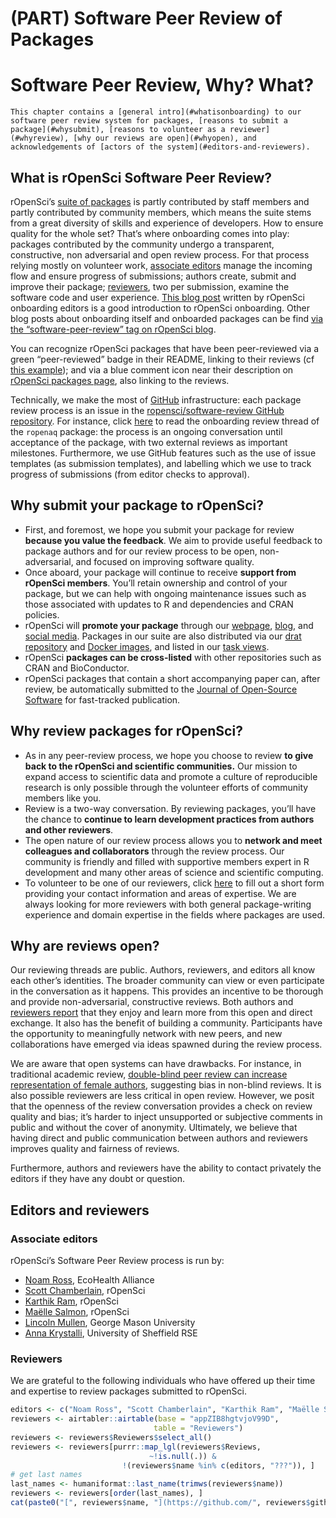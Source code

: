 #  (PART) Software Peer Review of Packages {-}

# Software Peer Review, Why? What? {#onboardingintro}

```block
This chapter contains a [general intro](#whatisonboarding) to our software peer review system for packages, [reasons to submit a package](#whysubmit), [reasons to volunteer as a reviewer](#whyreview), [why our reviews are open](#whyopen), and acknowledgements of [actors of the system](#editors-and-reviewers).
```

## What is rOpenSci Software Peer Review? {#whatisonboarding}

rOpenSci's [suite of packages](https://ropensci.org/packages/) is partly contributed by staff members and partly contributed by community members, which means the suite stems from a great diversity of skills and experience of developers. How to ensure quality for the whole set? That's where onboarding comes into play: packages contributed by the community undergo a transparent, constructive, non adversarial and open review process. For that process relying mostly on volunteer work, [associate editors](#associateditors) manage the incoming flow and ensure progress of submissions; authors create, submit and improve their package; [reviewers](#reviewers), two per submission, examine the software code and user experience. [This blog post](https://www.numfocus.org/blog/how-ropensci-uses-code-review-to-promote-reproducible-science/) written by rOpenSci onboarding editors is a good introduction to rOpenSci onboarding. Other blog posts about onboarding itself and onboarded packages can be find [via the "software-peer-review" tag on rOpenSci blog](https://ropensci.org/tags/software-peer-review/).

You can recognize rOpenSci packages that have been peer-reviewed via a green "peer-reviewed" badge in their README, linking to their reviews (cf [this example](https://github.com/ropensci/restez#locally-query-genbank-)); and via a blue comment icon near their description on [rOpenSci packages page](https://ropensci.org/packages/), also linking to the reviews.

Technically, we make the most of [GitHub](https://github.com/) infrastructure: each package review process is an issue in the [ropensci/software-review GitHub repository](https://github.com/ropensci/software-review/). For instance, click [here](https://github.com/ropensci/software-review/issues/24) to read the onboarding review thread of the `ropenaq` package: the process is an ongoing conversation until acceptance of the package, with two external reviews as important milestones. Furthermore, we use GitHub features such as the use of issue templates (as submission templates), and labelling which we use to track progress of submissions (from editor checks to approval).

## Why submit your package to rOpenSci? {#whysubmit}

-   First, and foremost, we hope you submit your package for review **because you value the feedback**.  We aim to provide useful feedback to package authors and for our review process to be open, non-adversarial, and focused on improving software quality.
-   Once aboard, your package will continue to receive **support from rOpenSci members**.  You'll retain ownership and control of your package, but we can help with ongoing maintenance issues such as those associated with updates to R and dependencies and CRAN policies.
-   rOpenSci will **promote your package** through our [webpage](https://ropensci.org/packages/), [blog](https://ropensci.org/blog/), and [social media](https://twitter.com/ropensci).  Packages in our suite are also distributed via our [drat repository](http://packages.ropensci.org/) and [Docker images](https://hub.docker.com/r/rocker/ropensci/), and listed in our [task views](https://github.com/search?utf8=%E2%9C%93&q=user%3Aropensci+%22task+view%22&type=Repositories&ref=searchresults).
-   rOpenSci **packages can be cross-listed** with other repositories such as CRAN and BioConductor.
-   rOpenSci packages that contain a short accompanying paper can, after review, be automatically submitted to the [Journal of Open-Source Software](http://joss.theoj.org/) for fast-tracked publication.

## Why review packages for rOpenSci? {#whyreview}

-   As in any peer-review process, we hope you choose to review **to give back to the rOpenSci and scientific communities.**  Our mission to expand access to scientific data and promote a culture of reproducible research is only possible through the volunteer efforts of community members like you.
-   Review is a two-way conversation. By reviewing packages, you'll have the chance to **continue to learn development practices from authors and other reviewers**.
-   The open nature of our review process allows you to **network and meet colleagues and collaborators** through the review process. Our community is friendly and filled with supportive members expert in R development and many other areas of science and scientific computing.
-   To volunteer to be one of our reviewers, click [here](https://ropensci.org/onboarding/) to fill out a short form providing your contact information and areas of expertise. We are always looking for more reviewers with both general package-writing experience and domain expertise in the fields where packages are used.


## Why are reviews open? {#whyopen}

Our reviewing threads are public. Authors, reviewers, and editors all know each other’s identities. The broader community can view or even participate in the conversation as it happens. This provides an incentive to be thorough and provide non-adversarial, constructive reviews. Both authors and [reviewers report](https://ropensci.org/tags/reviewer/) that they enjoy and learn more from this open and direct exchange. It also has the benefit of building a community. Participants have the opportunity to meaningfully network with new peers, and new collaborations have emerged via ideas spawned during the review process.

We are aware that open systems can have drawbacks. For instance, in traditional academic review, [double-blind peer review can increase representation of female authors](https://www.sciencedirect.com/science/article/pii/S0169534707002704), suggesting bias in non-blind reviews. It is also possible reviewers are less critical in open review. However, we posit that the openness of the review conversation provides a check on review quality and bias; it’s harder to inject unsupported or subjective comments in public and without the cover of anonymity. Ultimately, we believe that having direct and public communication between authors and reviewers improves quality and fairness of reviews.

Furthermore, authors and reviewers have the ability to contact privately the editors if they have any doubt or question.


## Editors and reviewers

### Associate editors {#associateditors}

rOpenSci's Software Peer Review process is run by:

* [Noam Ross](https://github.com/noamross), EcoHealth Alliance
* [Scott Chamberlain](https://github.com/sckott), rOpenSci
* [Karthik Ram](https://github.com/karthik), rOpenSci
* [Maëlle Salmon](https://github.com/maelle), rOpenSci
* [Lincoln Mullen](https://github.com/lmullen), George Mason University
* [Anna Krystalli](https://github.com/annakrystalli), University of Sheffield RSE


### Reviewers

We are grateful to the following individuals who have offered up their time and expertise to review packages submitted to rOpenSci.

```r
editors <- c("Noam Ross", "Scott Chamberlain", "Karthik Ram", "Maëlle Salmon", "Anna Krystalli", "Lincoln Mullen")
reviewers <- airtabler::airtable(base = "appZIB8hgtvjoV99D", 
                                table = "Reviewers")
reviewers <- reviewers$Reviewers$select_all()
reviewers <- reviewers[purrr::map_lgl(reviewers$Reviews, 
                               ~!is.null(.)) & 
                         !(reviewers$name %in% c(editors, "???")), ]
# get last names
last_names <- humaniformat::last_name(trimws(reviewers$name))
reviewers <- reviewers[order(last_names), ]
cat(paste0("[", reviewers$name, "](https://github.com/", reviewers$github, ")", collapse = " \U00B7 "))
```
